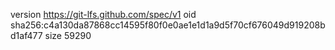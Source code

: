 version https://git-lfs.github.com/spec/v1
oid sha256:c4a130da87868cc14595f80f0e0ae1e1d1a9d5f70cf676049d919208bd1af477
size 59290
